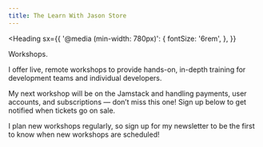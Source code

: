 ```yaml
---
title: The Learn With Jason Store
---
```



<Heading
  sx={{
    '@media (min-width: 780px)': {
      fontSize: '6rem',
    },
  }}
>
  Workshops.
</Heading>

I offer live, remote workshops to provide hands-on, in-depth training for development teams and individual developers.

My next workshop will be on the Jamstack and handling payments, user accounts, and subscriptions — don’t miss this one! Sign up below to get notified when tickets go on sale.

<Form heading="Get Notified of New Workshops">

I plan new workshops regularly, so sign up for my newsletter to be the first to know when new workshops are scheduled!

</Form>
